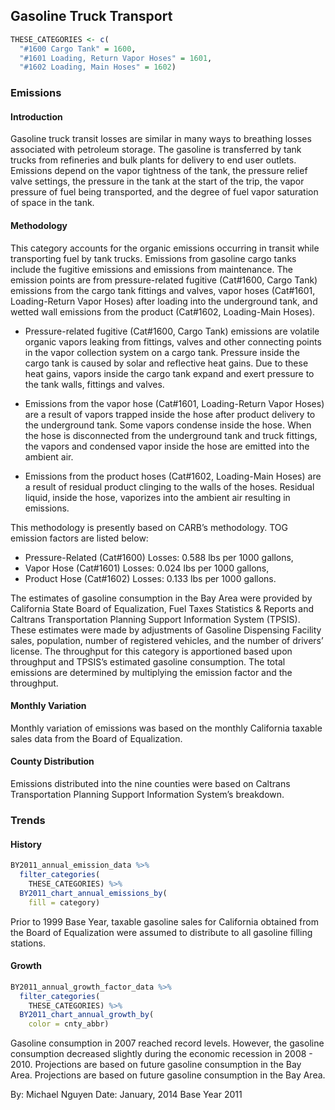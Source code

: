 ## Gasoline Truck Transport

```r
THESE_CATEGORIES <- c(
  "#1600 Cargo Tank" = 1600,
  "#1601 Loading, Return Vapor Hoses" = 1601,
  "#1602 Loading, Main Hoses" = 1602)
```

### Emissions

#### Introduction {-}

Gasoline truck transit losses are similar in many ways to breathing losses associated with petroleum storage. The gasoline is transferred by tank trucks from refineries and bulk plants for delivery to end user outlets. Emissions depend on the vapor tightness of the tank, the pressure relief valve settings, the pressure in the tank at the start of the trip, the vapor pressure of fuel being transported, and the degree of fuel vapor saturation of space in the tank.

#### Methodology {-}

This category accounts for the organic emissions occurring in transit while transporting fuel by tank trucks. Emissions from gasoline cargo tanks include the fugitive emissions and emissions from maintenance. The emission points are from pressure-related fugitive (Cat#1600, Cargo Tank) emissions from the cargo tank fittings and valves, vapor hoses (Cat#1601, Loading-Return Vapor Hoses) after loading into the underground tank, and wetted wall emissions from the product (Cat#1602, Loading-Main Hoses).

- Pressure-related fugitive (Cat#1600, Cargo Tank) emissions are volatile organic vapors leaking from fittings, valves and other connecting points in the vapor collection system on a cargo tank. Pressure inside the cargo tank is caused by solar and reflective heat gains. Due to these heat gains, vapors inside the cargo tank expand and exert pressure to the tank walls, fittings and valves.

- Emissions from the vapor hose (Cat#1601, Loading-Return Vapor Hoses) are a result of vapors trapped inside the hose after product delivery to the underground tank. Some vapors condense inside the hose. When the hose is disconnected from the underground tank and truck fittings, the vapors and condensed vapor inside the hose are emitted into the ambient air.

- Emissions from the product hoses (Cat#1602, Loading-Main Hoses) are a result of residual product clinging to the walls of the hoses. Residual liquid, inside the hose, vaporizes into the ambient air resulting in emissions.

This methodology is presently based on CARB's methodology. TOG emission factors are listed below:

- Pressure-Related (Cat#1600) Losses: 0.588 lbs per 1000 gallons,
- Vapor Hose (Cat#1601) Losses: 0.024 lbs per 1000 gallons,
- Product Hose (Cat#1602) Losses: 0.133 lbs per 1000 gallons.

The estimates of gasoline consumption in the Bay Area were provided by California State Board of Equalization, Fuel Taxes Statistics & Reports and Caltrans Transportation Planning Support Information System (TPSIS). These estimates were made by adjustments of Gasoline Dispensing Facility sales, population, number of registered vehicles, and the number of drivers' license. The throughput for this category is apportioned based upon throughput and TPSIS's estimated gasoline consumption. The total emissions are determined by multiplying the emission factor and the throughput.

#### Monthly Variation {-}

Monthly variation of emissions was based on the monthly California taxable sales data from the Board of Equalization.

#### County Distribution {-}

Emissions distributed into the nine counties were based on Caltrans Transportation Planning Support Information System's breakdown.

### Trends

#### History {-}

```r
BY2011_annual_emission_data %>%
  filter_categories(
    THESE_CATEGORIES) %>%
  BY2011_chart_annual_emissions_by(
    fill = category)
```

Prior to 1999 Base Year, taxable gasoline sales for California obtained from the Board of Equalization were assumed to distribute to all gasoline filling stations.

#### Growth {-}

```r
BY2011_annual_growth_factor_data %>%
  filter_categories(
    THESE_CATEGORIES) %>%
  BY2011_chart_annual_growth_by(
    color = cnty_abbr)
```

Gasoline consumption in 2007 reached record levels. However, the gasoline consumption decreased slightly during the economic recession in 2008 - 2010. Projections are based on future gasoline consumption in the Bay Area. Projections are based on future gasoline consumption in the Bay Area.

By: Michael Nguyen 
Date: January, 2014 
Base Year 2011

